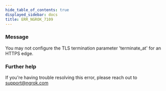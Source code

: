 ```yaml
---
hide_table_of_contents: true
displayed_sidebar: docs
title: ERR_NGROK_7109
---
```


### Message

You may not configure the TLS termination parameter 'terminate_at' for an HTTPS edge.

### Further help

If you're having trouble resolving this error, please reach out to [support@ngrok.com](mailto:support@ngrok.com?subject=Help%20with%20ERR_NGROK_7109)
